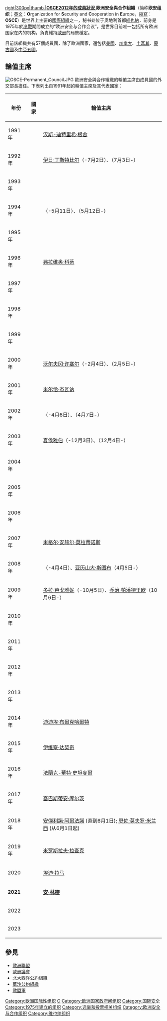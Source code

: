 {{redirect|OSCE|簡稱為OSCE的醫學院考試|客观结构化临床考试}}
{{Infobox geopolitical organisation
|name                        = 歐洲安全與合作組織<br />Organization for Security and Cooperation in Europe
|linking_name                = Organization for Security and Cooperation in Europe
|symbol_type                 = 標誌
|flag_type                 = 旗帜
|image_flag=OSCE_flag.svg
|image_symbol = OSCE logo.svg
|symbol_width = 200px
|image_map = Organization for Security and Co-operation in Europe (orthographic projection).svg
|map_caption                 = 
|image_map2                  =
|membership                  = 57个成员国<br/>11個合作伙伴
|admin_center_type           = 秘书处
|admin_center                = {{AUT}}[[维也纳|维也纳]]
|leader_title1               = 秘书长
|leader_name1                = {{flagicon|Italy}} {{link-en|Lamberto Zannier|Lamberto Zannier}}
|leader_title2               = 轮值主席
|leader_name2                = {{flagicon|Germany}} [[法蘭克-華特·史坦麥爾|法蘭克-華特·史坦麥爾]]
|leader_title3               = {{link-en|民主机制和人权办公室|Office for Democratic Institutions and Human Rights}}
|leader_name3                = {{nowrap|{{flagicon|Germany}} {{link-en|Michael Georg Link|Michael Georg Link}}}}
|leader_title4               = {{link-en|新闻自由代表|OSCE Representative on Freedom of the Media}}
|leader_name4                = {{flagicon|Bosnia and Herzegovina}} {{nowrap|{{link-en|Dunja Mijatović|Dunja Mijatović}}}}
|leader_title5               = {{link-en|少数民族问题高级专员|High Commissioner on National Minorities}}
|leader_name5                = {{nowrap|{{flagicon|Finland}} {{link-en|Astrid Thors|Astrid Thors}}}}
|established_event1          = 前身为欧洲安全与合作会议{{smallsup|1}}
|established_date1           = 1973年7月
|established_event2          = [[赫尔辛基协议|赫尔辛基协议]]
|established_date2           = 1975年7月30日至8月1日
|established_event3          = {{link-en|巴黎宪章|Paris Charter|新欧洲巴黎宪章}}
|established_date3           = 1990年9月21日
|established_event4          = 更名为“歐洲安全與合作組織”
|established_date4           = 1995年1月1日
|official_website            = [http://www.osce.org/ www.osce.org]
|footnote1                   = Conference on Security and Cooperation in Europe，CSCE
}}{{Expand language|en}}[[File:OSCE acts signatories.png|right|300px|thumb<!--
 -->|'''OSCE2012年的成員狀況'''
{{legend|#007f00|已簽署《[[赫爾辛基協議|赫爾辛基協議]]》和《{{link-en|巴黎憲章|Paris Charter}}》}}
{{legend|#00ff00|僅簽署《赫爾辛基協議》}}
{{legend|#ffff00|未簽署}}
{{legend|#ff7f40|合作伙伴}}
]]
'''歐洲安全與合作組織'''（简称'''欧安组织'''；[[英文|英文]]：'''O'''rganization for '''S'''ecurity and '''C'''ooperation in '''E'''urope，[[縮寫|縮寫]]：'''OSCE'''）是世界上主要的[[國際組織|國際組織]]之一，秘书处位于奥地利首都[[維也納|維也納]]，前身是1975年於[[冷戰|冷戰]]期間成立的“欧洲安全与合作会议”，是世界目前唯一包括所有欧洲国家在内的机构，負責維持[[歐洲|歐洲]]的局勢穩定。

目前該組織共有57個成員國，除了歐洲國家，還包括[[美國|美國]]、[[加拿大|加拿大]]、[[土耳其|土耳其]]、[[蒙古國|蒙古國]]及[[中亞五國|中亞五國]]。

==輪值主席==
[[File:OSCE-Permanent_Council.JPG|thumb]]
{{commonscat|Organization for Security and Co-operation in Europe}}
歐洲安全與合作組織的輪值主席由成員國的外交部長擔任。下表列出自1991年起的輪值主席及其代表國家：

{| class="wikitable"
! 年份 !! 國家 !! 輪值主席
|-
| 1991年 || {{flagcountry|Germany}} || [[汉斯-迪特里希·根舍|汉斯-迪特里希·根舍]]
|-
| 1992年 || {{flagcountry|Czech}} || [[伊日·丁斯特比尔|伊日·丁斯特比尔]]（-7月2日）、{{link-en|Jozef Moravčík|Jozef Moravčík}}（7月3日-）
|-
| 1993年 || {{flagcountry|Sweden}} || {{link-en|Margaretha af Ugglas|Margaretha af Ugglas}}
|-
| 1994年 || {{flagcountry|Italy}} || {{link-en|Beniamino Andreatta|Beniamino Andreatta}}（-5月11日）、{{link-en|Antonio Martino|Antonio Martino}}（5月12日-）
|-
| 1995年 || {{flagcountry|Hungary}} || {{link-en|Laszlo Kovacs|Laszlo Kovacs}}
|-
| 1996年 || {{flagcountry|Switzerland}} || [[弗拉维奥·科蒂|弗拉维奥·科蒂]]
|-
| 1997年 || {{flagcountry|Denmark}} || {{link-en|Niels Helveg Petersen|Niels Helveg Petersen}}
|-
| 1998年 || {{flagcountry|Poland}} || {{link-en|Bronislaw Geremek}}
|-
| 1999年 || {{flagcountry|Norway}} || {{link-en|Knut Vollebaek|Knut Vollebaek}}
|-
| 2000年 || {{flagcountry|Austria}} || [[沃尔夫冈·许塞尔|沃尔夫冈·许塞尔]]（-2月4日）、{{link-en|Benita Ferrero-Waldner|Benita Ferrero-Waldner}}（2月5日-）
|-
| 2001年 || {{flagcountry|Romania}} || [[米尔恰·杰瓦讷|米尔恰·杰瓦讷]]
|-
| 2002年 || {{flagcountry|Portugal}} || {{link-en|Jaime Gama|Jaime Gama}}（-4月6日）、{{link-pt|António Martins da Cruz|António Martins da Cruz}}（4月7日-）
|-
| 2003年 || {{flagcountry|Netherlands}} || [[夏侯雅伯|夏侯雅伯]]（-12月3日）、{{link-en|Bernard Bot|Bernard Bot}}（12月4日-）
|-
| 2004年 || {{flagcountry|Bulgaria}} || {{link-en|Solomon Passy|Solomon Passy}}
|-
| 2005年 || {{flagcountry|Slovenia}} || {{link-en|Dimitrij Rupel|Dimitrij Rupel}}
|-
| 2006年 || {{flagcountry|Belgium}} || {{link-en|Karel De Gucht|Karel De Gucht}}
|-
| 2007年 || {{flagcountry|Spain}} || [[米格尔·安赫尔·莫拉蒂诺斯|米格尔·安赫尔·莫拉蒂诺斯]]
|-
| 2008年 || {{flagcountry|Finland}} || {{link-en|Ilkka Kanerva|Ilkka Kanerva}}（-4月4日）、[[亚历山大·斯图布|亚历山大·斯图布]]（4月5日-）
|-
| 2009年 || {{flagcountry|Greece}} || [[多拉·芭戈雅妮|多拉·芭戈雅妮]]（-10月5日）、[[乔治·帕潘德里欧|乔治·帕潘德里欧]]（10月6日-）
|-
| 2010年 || {{flagcountry|Kazakhstan}} || {{link-en|Kanat Saudabayev|Kanat Saudabayev}}
|-
| 2011年 || {{flagcountry|Lithuania}} || {{link-en|Audronius Azubalis|Audronius Azubalis}}
|-
| 2012年 || {{flagcountry|Ireland}} || {{link-en|Eamon Gilmore|Eamon Gilmore}}
|-
| 2013年 || {{flagcountry|Ukraine}} || {{link-en|Leonid Kozhara|Leonid Kozhara}}
|-
| 2014年 || {{flagcountry|Switzerland}} || [[迪迪埃·布爾克哈爾特|迪迪埃·布爾克哈爾特]]
|-
| 2015年 || {{flagcountry|Serbia}} || [[伊维察·达契奇|伊维察·达契奇]]
|-
| 2016年 || {{flagcountry|Germany}} ||[[法蘭克-華特·史坦麥爾|法蘭克-華特·史坦麥爾]]
|-
| 2017年 || {{flagcountry|Austria}} ||[[塞巴斯蒂安·库尔茨|塞巴斯蒂安·库尔茨]]
|-
| 2018年 ||style="white-space:nowrap;"| {{flagcountry|Italy}} || [[安傑利諾·阿爾法諾|安傑利諾·阿爾法諾]] (直到6月1日); [[恩佐·莫夫罗·米兰西|恩佐·莫夫罗·米兰西]] (从6月1日起)
|-
| 2019年 ||style="white-space:nowrap;"| {{flagcountry|Slovakia}} || [[米罗斯拉夫·拉查克|米罗斯拉夫·拉查克]]
|-
|  2020 ||style="white-space:nowrap;"| {{flagcountry|Albania}} || [[埃迪·拉马|埃迪·拉马]]
|-
| '''2021''' ||style="white-space:nowrap;"| '''{{flagcountry|Sweden}}''' ||'''[[安·林德|安·林德]]'''
|-
| 2022 ||style="white-space:nowrap;"| {{flagcountry|Poland}} ||
|-
| 2023 ||style="white-space:nowrap;"| {{flagcountry|North Macedonia}} ||
|}

==參見==
*[[歐洲聯盟|歐洲聯盟]]
*[[歐洲議會|歐洲議會]]
*[[北大西洋公約組織|北大西洋公約組織]]
*[[華沙公約組織|華沙公約組織]]
*[[歐盟軍|歐盟軍]]

{{选举组织}}
{{Authority control}}

[[Category:欧洲国际性组织|Category:欧洲国际性组织]]
[[Category:国际军事组织|O]]
[[Category:欧洲国家政府间组织|Category:欧洲国家政府间组织]]
[[Category:国际安全|Category:国际安全]]
[[Category:1975年建立的组织|Category:1975年建立的组织]]
[[Category:选举和投票相关组织|Category:选举和投票相关组织]]
[[Category:欧洲安全与合作组织|Category:欧洲安全与合作组织]]
[[Category:维也纳组织|Category:维也纳组织]]